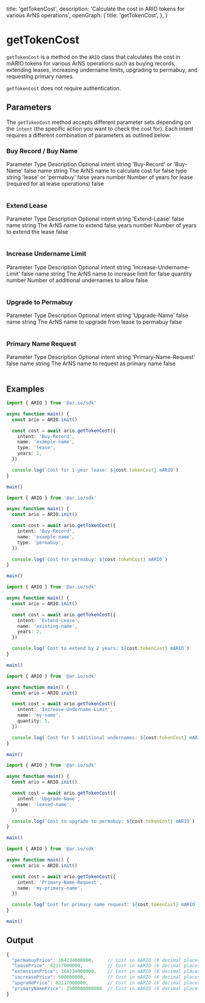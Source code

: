 
  title: 'getTokenCost',
  description: 'Calculate the cost in ARIO tokens for various ArNS operations',
  openGraph: {
    title: 'getTokenCost',
  },
}

<HeroPattern />

# getTokenCost

`getTokenCost` is a method on the `ARIO` class that calculates the cost in mARIO tokens for various ArNS operations such as buying records, extending leases, increasing undername limits, upgrading to permabuy, and requesting primary names.

`getTokenCost` does not require authentication.

## Parameters

The `getTokenCost` method accepts different parameter sets depending on the `intent` (the specific action you want to check the cost for). Each intent requires a different combination of parameters as outlined below:

### Buy Record / Buy Name

<Table>
  <Table.Head>
    <Table.Row>
      <Table.Header>Parameter</Table.Header>
      <Table.Header>Type</Table.Header>
      <Table.Header>Description</Table.Header>
      <Table.Header>Optional</Table.Header>
    </Table.Row>
  </Table.Head>
  <Table.Body>
    <Table.Row>
      <Table.Cell className="font-semibold">intent</Table.Cell>
      <Table.Cell>string</Table.Cell>
      <Table.Cell>'Buy-Record' or 'Buy-Name'</Table.Cell>
      <Table.Cell>false</Table.Cell>
    </Table.Row>
    <Table.Row>
      <Table.Cell className="font-semibold">name</Table.Cell>
      <Table.Cell>string</Table.Cell>
      <Table.Cell>The ArNS name to calculate cost for</Table.Cell>
      <Table.Cell>false</Table.Cell>
    </Table.Row>
    <Table.Row>
      <Table.Cell className="font-semibold">type</Table.Cell>
      <Table.Cell>string</Table.Cell>
      <Table.Cell>'lease' or 'permabuy'</Table.Cell>
      <Table.Cell>false</Table.Cell>
    </Table.Row>
    <Table.Row>
      <Table.Cell className="font-semibold">years</Table.Cell>
      <Table.Cell>number</Table.Cell>
      <Table.Cell>
        Number of years for lease (required for all lease operations)
      </Table.Cell>
      <Table.Cell>false</Table.Cell>
    </Table.Row>
  </Table.Body>
</Table>

### Extend Lease

<Table>
  <Table.Head>
    <Table.Row>
      <Table.Header>Parameter</Table.Header>
      <Table.Header>Type</Table.Header>
      <Table.Header>Description</Table.Header>
      <Table.Header>Optional</Table.Header>
    </Table.Row>
  </Table.Head>
  <Table.Body>
    <Table.Row>
      <Table.Cell className="font-semibold">intent</Table.Cell>
      <Table.Cell>string</Table.Cell>
      <Table.Cell>'Extend-Lease'</Table.Cell>
      <Table.Cell>false</Table.Cell>
    </Table.Row>
    <Table.Row>
      <Table.Cell className="font-semibold">name</Table.Cell>
      <Table.Cell>string</Table.Cell>
      <Table.Cell>The ArNS name to extend</Table.Cell>
      <Table.Cell>false</Table.Cell>
    </Table.Row>
    <Table.Row>
      <Table.Cell className="font-semibold">years</Table.Cell>
      <Table.Cell>number</Table.Cell>
      <Table.Cell>Number of years to extend the lease</Table.Cell>
      <Table.Cell>false</Table.Cell>
    </Table.Row>
  </Table.Body>
</Table>

### Increase Undername Limit

<Table>
  <Table.Head>
    <Table.Row>
      <Table.Header>Parameter</Table.Header>
      <Table.Header>Type</Table.Header>
      <Table.Header>Description</Table.Header>
      <Table.Header>Optional</Table.Header>
    </Table.Row>
  </Table.Head>
  <Table.Body>
    <Table.Row>
      <Table.Cell className="font-semibold">intent</Table.Cell>
      <Table.Cell>string</Table.Cell>
      <Table.Cell>'Increase-Undername-Limit'</Table.Cell>
      <Table.Cell>false</Table.Cell>
    </Table.Row>
    <Table.Row>
      <Table.Cell className="font-semibold">name</Table.Cell>
      <Table.Cell>string</Table.Cell>
      <Table.Cell>The ArNS name to increase limit for</Table.Cell>
      <Table.Cell>false</Table.Cell>
    </Table.Row>
    <Table.Row>
      <Table.Cell className="font-semibold">quantity</Table.Cell>
      <Table.Cell>number</Table.Cell>
      <Table.Cell>Number of additional undernames to allow</Table.Cell>
      <Table.Cell>false</Table.Cell>
    </Table.Row>
  </Table.Body>
</Table>

### Upgrade to Permabuy

<Table>
  <Table.Head>
    <Table.Row>
      <Table.Header>Parameter</Table.Header>
      <Table.Header>Type</Table.Header>
      <Table.Header>Description</Table.Header>
      <Table.Header>Optional</Table.Header>
    </Table.Row>
  </Table.Head>
  <Table.Body>
    <Table.Row>
      <Table.Cell className="font-semibold">intent</Table.Cell>
      <Table.Cell>string</Table.Cell>
      <Table.Cell>'Upgrade-Name'</Table.Cell>
      <Table.Cell>false</Table.Cell>
    </Table.Row>
    <Table.Row>
      <Table.Cell className="font-semibold">name</Table.Cell>
      <Table.Cell>string</Table.Cell>
      <Table.Cell>The ArNS name to upgrade from lease to permabuy</Table.Cell>
      <Table.Cell>false</Table.Cell>
    </Table.Row>
  </Table.Body>
</Table>

### Primary Name Request

<Table>
  <Table.Head>
    <Table.Row>
      <Table.Header>Parameter</Table.Header>
      <Table.Header>Type</Table.Header>
      <Table.Header>Description</Table.Header>
      <Table.Header>Optional</Table.Header>
    </Table.Row>
  </Table.Head>
  <Table.Body>
    <Table.Row>
      <Table.Cell className="font-semibold">intent</Table.Cell>
      <Table.Cell>string</Table.Cell>
      <Table.Cell>'Primary-Name-Request'</Table.Cell>
      <Table.Cell>false</Table.Cell>
    </Table.Row>
    <Table.Row>
      <Table.Cell className="font-semibold">name</Table.Cell>
      <Table.Cell>string</Table.Cell>
      <Table.Cell>The ArNS name to request as primary name</Table.Cell>
      <Table.Cell>false</Table.Cell>
    </Table.Row>
  </Table.Body>
</Table>

## Examples

<CodeGroup title="getTokenCost">

```typescript {{title: "Buy Record - Lease"}}
import { ARIO } from '@ar.io/sdk'

async function main() {
  const ario = ARIO.init()

  const cost = await ario.getTokenCost({
    intent: 'Buy-Record',
    name: 'example-name',
    type: 'lease',
    years: 1,
  })

  console.log(`Cost for 1-year lease: ${cost.tokenCost} mARIO`)
}

main()
```

```typescript {{title: "Buy Record - Permabuy"}}
import { ARIO } from '@ar.io/sdk'

async function main() {
  const ario = ARIO.init()

  const cost = await ario.getTokenCost({
    intent: 'Buy-Record',
    name: 'example-name',
    type: 'permabuy',
  })

  console.log(`Cost for permabuy: ${cost.tokenCost} mARIO`)
}

main()
```

```typescript {{title: "Extend Lease"}}
import { ARIO } from '@ar.io/sdk'

async function main() {
  const ario = ARIO.init()

  const cost = await ario.getTokenCost({
    intent: 'Extend-Lease',
    name: 'existing-name',
    years: 2,
  })

  console.log(`Cost to extend by 2 years: ${cost.tokenCost} mARIO`)
}

main()
```

```typescript {{title: "Increase Undername Limit"}}
import { ARIO } from '@ar.io/sdk'

async function main() {
  const ario = ARIO.init()

  const cost = await ario.getTokenCost({
    intent: 'Increase-Undername-Limit',
    name: 'my-name',
    quantity: 5,
  })

  console.log(`Cost for 5 additional undernames: ${cost.tokenCost} mARIO`)
}

main()
```

```typescript {{title: "Upgrade to Permabuy"}}
import { ARIO } from '@ar.io/sdk'

async function main() {
  const ario = ARIO.init()

  const cost = await ario.getTokenCost({
    intent: 'Upgrade-Name',
    name: 'leased-name',
  })

  console.log(`Cost to upgrade to permabuy: ${cost.tokenCost} mARIO`)
}

main()
```

```typescript {{title: "Primary Name Request"}}
import { ARIO } from '@ar.io/sdk'

async function main() {
  const ario = ARIO.init()

  const cost = await ario.getTokenCost({
    intent: 'Primary-Name-Request',
    name: 'my-primary-name',
  })

  console.log(`Cost for primary name request: ${cost.tokenCost} mARIO`)
}

main()
```

</CodeGroup>

## Output

```js
{
  "permabuyPrice": 164234000000,     // Cost in mARIO (6 decimal places)
  "leasePrice": 82117000000,         // Cost in mARIO (6 decimal places)
  "extensionPrice": 164234000000,    // Cost in mARIO (6 decimal places)
  "increasePrice": 500000000,        // Cost in mARIO (6 decimal places)
  "upgradePrice": 82117000000,       // Cost in mARIO (6 decimal places)
  "primaryNamePrice": 2500000000000  // Cost in mARIO (6 decimal places)
}
```
